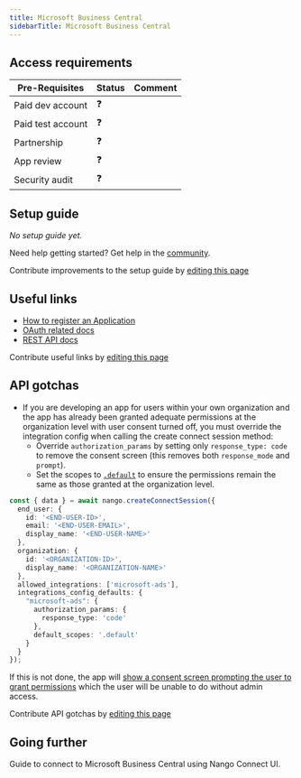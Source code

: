 ```yaml
---
title: Microsoft Business Central
sidebarTitle: Microsoft Business Central
---
```



<Overview />
<PreBuiltTooling />
<PreBuiltUseCases />

## Access requirements
| Pre-Requisites | Status | Comment|
| - | - | - |
| Paid dev account | ❓ |  |
| Paid test account | ❓ |  |
| Partnership | ❓ | |
| App review | ❓ |  |
| Security audit | ❓ | |


## Setup guide

_No setup guide yet._

<Tip>Need help getting started? Get help in the [community](https://nango.dev/slack).</Tip>

<Note>Contribute improvements to the setup guide by [editing this page](https://github.com/nangohq/nango/tree/master/docs-v2/integrations/all/microsoft-business-central.mdx)</Note>


## Useful links

-   [How to register an Application](https://learn.microsoft.com/en-us/dynamics365/business-central/dev-itpro/administration/automation-apis-using-s2s-authentication#task-1-register-a-microsoft-entra-application-for-authentication-to-business-central)
-   [OAuth related docs](https://learn.microsoft.com/en-us/dynamics365/business-central/dev-itpro/administration/automation-apis-using-s2s-authentication)
-   [REST API docs](https://learn.microsoft.com/en-us/dynamics365/business-central/dev-itpro/webservices/api-overview)

<Note>Contribute useful links by [editing this page](https://github.com/nangohq/nango/tree/master/docs-v2/integrations/all/microsoft-business-central.mdx)</Note>

## API gotchas

-   If you are developing an app for users within your own organization and the app has already been granted adequate permissions at the organization level with user consent turned off, you must override the integration config when calling the create connect session method:
    - Override `authorization_params` by setting only `response_type: code` to remove the consent screen (this removes both `response_mode` and `prompt`).
    - Set the scopes to [`.default`](https://learn.microsoft.com/en-us/entra/identity-platform/scopes-oidc#the-default-scope) to ensure the permissions remain the same as those granted at the organization level.

```typescript
const { data } = await nango.createConnectSession({
  end_user: {
    id: '<END-USER-ID>',
    email: '<END-USER-EMAIL>',
    display_name: '<END-USER-NAME>'
  },
  organization: {
    id: '<ORGANIZATION-ID>',
    display_name: '<ORGANIZATION-NAME>'
  },
  allowed_integrations: ['microsoft-ads'],
  integrations_config_defaults: {
    "microsoft-ads": {
      authorization_params: {
        response_type: 'code'
      },
      default_scopes: '.default'
    }
  }
});
```

If this is not done, the app will [show a consent screen prompting the user to grant permissions](https://learn.microsoft.com/en-us/entra/identity-platform/scopes-oidc#example-1-the-user-or-tenant-admin-has-granted-permissions) which the user will be unable to do without admin access.

<Note>Contribute API gotchas by [editing this page](https://github.com/nangohq/nango/tree/master/docs-v2/integrations/all/microsoft-business-central.mdx)</Note>

## Going further
<Card title="Connect to Microsoft Business Central" icon="link" href="/integrations/all/microsoft-business-central/connect" horizontal>
  Guide to connect to Microsoft Business Central using Nango Connect UI.
</Card>